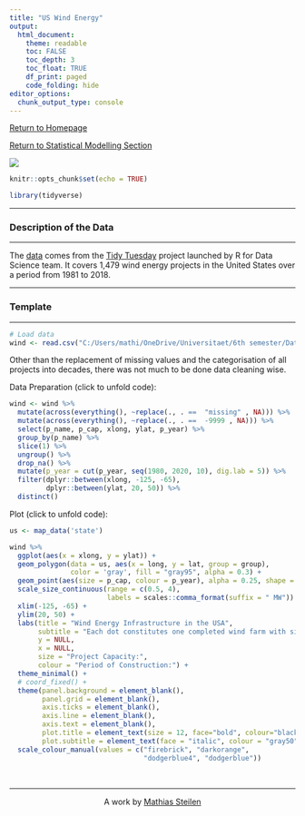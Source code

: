 ---
title: "US Wind Energy"
output: 
  html_document:
    theme: readable
    toc: FALSE
    toc_depth: 3
    toc_float: TRUE
    df_print: paged
    code_folding: hide
editor_options: 
  chunk_output_type: console
---

[Return to Homepage](https://mathiassteilen.github.io/)

[Return to Statistical Modelling Section](https://mathiassteilen.github.io/modelling.html)

![](../Graphics/wind turbine wide.jpg)

```{r setup, include=FALSE}
knitr::opts_chunk$set(echo = TRUE)

library(tidyverse)
```

***
### Description of the Data
***

The [data](https://github.com/rfordatascience/tidytuesday/tree/master/data/2018/2018-11-06) comes from the [Tidy Tuesday](https://github.com/rfordatascience/tidytuesday) project launched by R for Data Science team. It covers 1,479 wind energy projects in the United States over a period from 1981 to 2018.


***
### Template
***

```{r, echo=FALSE, message=FALSE, warning=FALSE}
# Load data
wind <- read.csv("C:/Users/mathi/OneDrive/Universitaet/6th semester/Data Visualisation/4 - Portfolio/Data/us_wind.csv") %>% as_tibble()
```

Other than the replacement of missing values and the categorisation of all projects into decades, there was not much to be done data cleaning wise.

Data Preparation (click to unfold code):

```{r}
wind <- wind %>% 
  mutate(across(everything(), ~replace(., . ==  "missing" , NA))) %>%
  mutate(across(everything(), ~replace(., . ==  -9999 , NA))) %>%
  select(p_name, p_cap, xlong, ylat, p_year) %>% 
  group_by(p_name) %>% 
  slice(1) %>% 
  ungroup() %>% 
  drop_na() %>% 
  mutate(p_year = cut(p_year, seq(1980, 2020, 10), dig.lab = 5)) %>% 
  filter(dplyr::between(xlong, -125, -65),
         dplyr::between(ylat, 20, 50)) %>% 
  distinct()
```

Plot (click to unfold code):

```{r, fig.width = 8, fig.height=4.95, dpi=300, dev="png"}
us <- map_data('state')

wind %>%
  ggplot(aes(x = xlong, y = ylat)) +
  geom_polygon(data = us, aes(x = long, y = lat, group = group),
               color = 'gray', fill = "gray95", alpha = 0.3) +
  geom_point(aes(size = p_cap, colour = p_year), alpha = 0.25, shape = 19) +
  scale_size_continuous(range = c(0.5, 4), 
                        labels = scales::comma_format(suffix = " MW")) +
  xlim(-125, -65) + 
  ylim(20, 50) +
  labs(title = "Wind Energy Infrastructure in the USA",
       subtitle = "Each dot constitutes one completed wind farm with size representing production capacity",
       y = NULL,
       x = NULL,
       size = "Project Capacity:",
       colour = "Period of Construction:") +
  theme_minimal() +
  # coord_fixed() +
  theme(panel.background = element_blank(),
        panel.grid = element_blank(),
        axis.ticks = element_blank(),
        axis.line = element_blank(),
        axis.text = element_blank(),
        plot.title = element_text(size = 12, face="bold", colour="black"),
        plot.subtitle = element_text(face = "italic", colour = "gray50")) +
  scale_colour_manual(values = c("firebrick", "darkorange",
                                 "dodgerblue4", "dodgerblue"))
```


&nbsp;
<hr />
<p style="text-align: center;">A work by <a href="https://www.linkedin.com/in/mathias-steilen/">Mathias Steilen</a></p>
&nbsp;